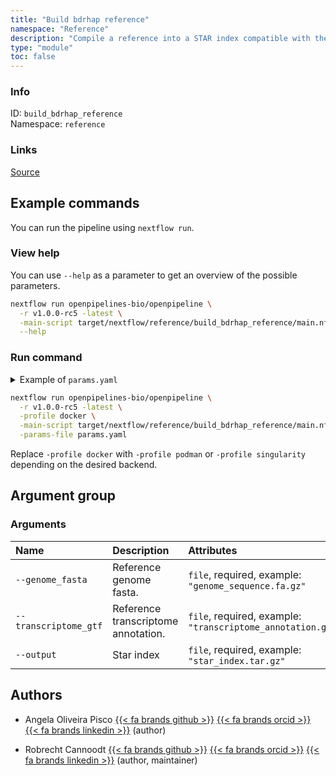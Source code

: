 ```yaml
---
title: "Build bdrhap reference"
namespace: "Reference"
description: "Compile a reference into a STAR index compatible with the BD Rhapsody pipeline."
type: "module"
toc: false
---
```


::: {.column-margin}

### Info

ID: `build_bdrhap_reference`  
Namespace: `reference`

### Links
[Source](https://github.com/openpipelines-bio/openpipeline/blob/v1.0.0-rc5/./src/reference/build_bdrhap_reference){.btn-action .btn-sm .btn-info .btn role="button"}

:::



## Example commands

You can run the pipeline using `nextflow run`.

### View help

You can use `--help` as a parameter to get an overview of the possible parameters.

```bash
nextflow run openpipelines-bio/openpipeline \
  -r v1.0.0-rc5 -latest \
  -main-script target/nextflow/reference/build_bdrhap_reference/main.nf \
  --help
```

### Run command

<details>
<summary>Example of `params.yaml`</summary>
```yaml
# Arguments
genome_fasta: # please fill in - example: "genome_sequence.fa.gz"
transcriptome_gtf: # please fill in - example: "transcriptome_annotation.gtf.gz"
# output: "$id.$key.output.gz"

# Nextflow input-output arguments
publish_dir: # please fill in - example: "output/"
# param_list: "my_params.yaml"
```
</details>

```bash
nextflow run openpipelines-bio/openpipeline \
  -r v1.0.0-rc5 -latest \
  -profile docker \
  -main-script target/nextflow/reference/build_bdrhap_reference/main.nf \
  -params-file params.yaml
```

:::{.callout-note}
Replace `-profile docker` with `-profile podman` or `-profile singularity` depending on the desired backend.
:::

## Argument group

### Arguments

|Name                  |Description                         |Attributes                                                     |
|:---------------------|:-----------------------------------|:--------------------------------------------------------------|
|`--genome_fasta`      |Reference genome fasta.             |`file`, required, example: `"genome_sequence.fa.gz"`           |
|`--transcriptome_gtf` |Reference transcriptome annotation. |`file`, required, example: `"transcriptome_annotation.gtf.gz"` |
|`--output`            |Star index                          |`file`, required, example: `"star_index.tar.gz"`               |

## Authors


  * Angela Oliveira Pisco [{{< fa brands github >}}](https://github.com/aopisco) [{{< fa brands orcid >}}](https://orcid.org/0000-0003-0142-2355) [{{< fa brands linkedin >}}](https://linkedin.com/in/aopisco) (author)

  * Robrecht Cannoodt [{{< fa brands github >}}](https://github.com/rcannood) [{{< fa brands orcid >}}](https://orcid.org/0000-0003-3641-729X) [{{< fa brands linkedin >}}](https://linkedin.com/in/robrechtcannoodt) (author, maintainer)
